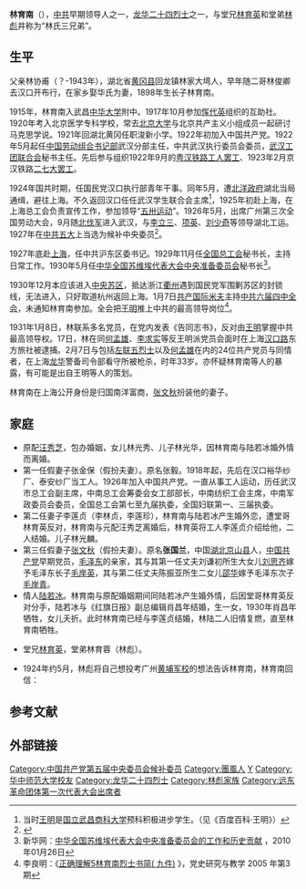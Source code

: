 {{Infobox_officeholder
| name=林育南
| image name =Lin Yunan.jpg
| width =220px
| now =
| period =
| Sex = 男
| different name = 
| party = {{中国共产党}}
| nationality = 
| Native place =
| date of birth =1898年12月15日
| place of birth = {{QIN}}[[湖北省|湖北省]][[黄冈市|黄冈]][[团风县|团风]]回龙山
| date of death = {{death date and age|1931|2|7|1898|12|15}}
| place of death ={{ROC}}[[上海|上海]]
| spouse =
| relatives =
| educate =
* 1915年[[私立武昌中华大学|私立武昌中华大学]]中学部。
* 1920年9月，北京医学专科学校。
| past =
| work =}}

'''林育南'''（{{bd|1898年|12月15日|1931年|2月7日|catIdx=L}}），[[中共|中共]]早期领导人之一，[[龙华二十四烈士|龙华二十四烈士]]之一，与堂兄[[林育英|林育英]]和堂弟[[林彪|林彪]]并称为“林氏三兄弟”。

== 生平 ==
父亲林协甫（？-1943年），湖北省[[黄冈县|黄冈县]]回龙镇林家大塆人，早年随二哥林俊卿去汉口开布行，在家乡娶华氏为妻，1898年生长子林育南。

1915年，林育南入武昌[[中华大学|中华大学]]附中。1917年10月参加[[恽代英|恽代英]]组织的互助社。1920年考入北京医学专科学校，常去[[北京大学|北京大学]]与北京共产主义小组成员一起研讨马克思学说。1921年回湖北黄冈任职浚新小学。1922年初加入中国共产党。1922年5月起任[[中国劳动组合书记部|中国劳动组合书记部]]武汉分部主任，中共武汉执行委员会委员，[[武汉工团联合会|武汉工团联合会]]秘书主任。先后参与组织1922年9月的[[粤汉铁路工人罢工|粤汉铁路工人罢工]]、1923年2月京汉铁路[[二七大罢工|二七大罢工]]。

1924年国共时期，任国民党汉口执行部青年干事。同年5月，遭[[北洋政府|北洋政府]]湖北当局通缉，避往上海。不久返回汉口任任武汉学生联合会主席<ref>当时[[王明|王明]]是[[国立武昌商科大学|国立武昌商科大学]]预科积极进步学生。（见《百度百科·王明》）</ref>，1925年初赴上海，在上海总工会负责宣传工作，参加领导“[[五卅运动|五卅运动]]”。1926年5月，出席广州第三次全国劳动大会，9月随[[北伐军|北伐军]]进入武汉，与[[李立三|李立三]]、[[项英|项英]]、[[刘少奇|刘少奇]]等领导湖北工运。1927年在[[中共五大|中共五大]]上当选为候补中央委员<ref>{{Cite web |url=http://news.xinhuanet.com/ziliao/2004-10/18/content_2104969.htm |title=新華網: 林育南 |access-date=2007-09-27 |archive-date=2011-11-29 |archive-url=https://web.archive.org/web/20111129072336/http://news.xinhuanet.com/ziliao/2004-10/18/content_2104969.htm |dead-url=no }}</ref>。

1927年底赴[[上海|上海]]，任中共沪东区委书记。1929年11月任[[中华全国总工会|全国总工会]]秘书长，主持日常工作。1930年5月任[[中华全国苏维埃代表大会中央准备委员会|中华全国苏维埃代表大会中央准备委员会]]秘书长<ref>新华网：[http://news.xinhuanet.com/theory/2010-01/26/content_12870738.htm 中华全国苏维埃代表大会中央准备委员会的工作和历史贡献] {{Wayback|url=http://news.xinhuanet.com/theory/2010-01/26/content_12870738.htm |date=20131205214908 }}，2010年01月26日</ref>。

1930年12月本应该进入[[中央苏区|中央苏区]]，抵达浙江[[衢州|衢州]]遇到国民党军围剿苏区的封锁线，无法进入，只好取道杭州返回上海。1月7日[[共产国际|共产国际]][[米夫|米夫]]主持[[中共六届四中全会|中共六届四中全会]]，未通知林育南参加。全会把[[王明|王明]]推上中共的最高领导岗位<ref>李良明：《[http://www.hprc.org.cn/pdf/DSYJ200503010.pdf 正确理解5林育南烈士书简( 九件)] {{Wayback|url=http://www.hprc.org.cn/pdf/DSYJ200503010.pdf |date=20160304205028 }} 》，党史研究与教学 2005 年第3 期</ref>。

1931年1月8日，林联系多名党员，在党内发表《告同志书》，反对由[[王明|王明]]掌握中共最高领导权。17日，林在同[[何孟雄|何孟雄]]、[[李求实|李求实]]等反王明派党员会面时在上海[[汉口路|汉口路]]东方旅社被逮捕。2月7日与包括[[左联五烈士|左联五烈士]]以及[[何孟雄|何孟雄]]在内的24位共产党员与同情者，在上海[[龙华|龙华]]警备司令部看守所被枪杀，时年33岁。亦{{Who|time=2012-6-15|有人}}怀疑林育南等人的暴露，有可能是出自王明等人的策划。

林育南在上海公开身份是归国南洋富商，[[张文秋|张文秋]]扮装他的妻子。

==家庭==
*原配[[汪秀芝|汪秀芝]]，包办婚姻，女儿林光秀、儿子林光华，因林育南与陆若冰婚外情而离婚。
*第一任假妻子张金保（假扮夫妻）。原名张毅。1918年起，先后在汉口裕华纱厂、泰安纱厂当工人。1926年加入中国共产党。一直从事工人运动，历任武汉市总工会副主席，中南总工会筹委会女工部部长，中南纺织工会主席，中南军政委员会委员，全国总工会第七至九届执委，全国妇联第一、三届执委。
*第二任妻子李莲贞（李林贞，李莲珍），林育南与陆若冰产生婚外恋，遭堂哥林育英反对，林育南与元配汪秀芝离婚后，林育英将工人李莲贞介绍给他，二人结婚。儿子林光麟。
*第三任假妻子[[张文秋|张文秋]]（假扮夫妻）。原名'''张国兰'''，中国[[湖北|湖北]][[京山县|京山县]]人，[[中国共产党|中国共产党]]早期党员，[[毛泽东|毛泽东]]的亲家，其与其第一任丈夫刘谦初所生大女儿[[刘思齐|刘思齐]]嫁予毛泽东长子[[毛岸英|毛岸英]]，其与第二任丈夫陈振亚所生二女儿[[邵华|邵华]]嫁予毛泽东次子[[毛岸青|毛岸青]]。
*情人[[陆若冰|陆若冰]]。林育南与原配婚姻期间同陆若冰产生婚外情，后因堂哥林育英反对分手，陆若冰与《红旗日报》副总编辑肖昌年结婚，生一女，1930年肖昌年牺牲，女儿夭折。此时林育南已经与李莲贞结婚，林陆二人旧情复燃，直至林育南牺牲。

*堂兄[[林育英|林育英]]，堂弟林育蓉（林彪）。

*1924年约5月，林彪将自己想投考广州[[黄埔军校|黄埔军校]]的想法告诉林育南，林育南回信：
{{quote|你这个考虑很对，每个人的一生都有很关键的一两步，这个步子如迈对了，就可受用无穷，如迈错了，就会跌入深谷。武力没有正义是暴政，正义没有武力是无能。中国的革命，最终要靠军事解决问题，共产主义事业需要大批军事人才。我和你八哥(林育英)搞党务、工（人）运（动），你搞军事，我们林家三兄弟就各有所长<ref name="lss68">《林氏三兄弟：林育英、林育南、林彪》江幸福，湖北人民出版社，2004年3月，ISBN 7-216-03913-0。68节“报考军校改名字”。</ref>。}}

== 参考文献 ==
{{reflist|2}}

== 外部链接 ==

{{林彪家系}}
{{龙华二十四烈士}}
{{Authority control}}
{{DEFAULTSORT:Lin yunan}}
[[Category:中国共产党第五届中央委员会候补委员|Category:中国共产党第五届中央委员会候补委员]]
[[Category:團風人|Category:團風人]]
[[Category:林姓|Y]]
[[Category:华中师范大学校友|Category:华中师范大学校友]]
[[Category:龙华二十四烈士|Category:龙华二十四烈士]]
[[Category:林彪家族|Category:林彪家族]]
[[Category:远东革命团体第一次代表大会出席者|Category:远东革命团体第一次代表大会出席者]]